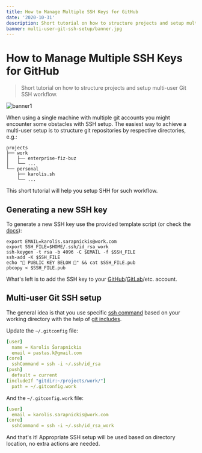 ```yaml
---
title: How to Manage Multiple SSH Keys for GitHub
date: '2020-10-31'
description: Short tutorial on how to structure projects and setup multi-user Git SSH workflow.
banner: multi-user-git-ssh-setup/banner.jpg
---
```


# How to Manage Multiple SSH Keys for GitHub

> Short tutorial on how to structure projects and setup multi-user Git SSH workflow.

![banner1](./images/banner.jpg 'Michel Didier Joomun@https://unsplash.com/photos/zPo9pPnUNdA')

When using a single machine with multiple git accounts you might encounter some obstacles with SSH setup. The easiest way to achieve a multi-user setup is to structure git repositories by respective directories, e.g.:

```
projects
├── work
│   ├── enterprise-fiz-buz
│   └── ...
└── personal
    ├── karolis.sh
    └── ...
```

This short tutorial will help you setup SHH for such workflow.

## Generating a new SSH key

To generate a new SSH key use the provided template script (or check the [docs](https://docs.github.com/en/free-pro-team@latest/github/authenticating-to-github/connecting-to-github-with-ssh)):

```shell
export EMAIL=karolis.sarapnickis@work.com
export SSH_FILE=$HOME/.ssh/id_rsa_work
ssh-keygen -t rsa -b 4096 -C $EMAIL -f $SSH_FILE
ssh-add -K $SSH_FILE
echo "🔽 PUBLIC KEY BELOW 🔽" && cat $SSH_FILE.pub
pbcopy < $SSH_FILE.pub
```

What's left is to add the SSH key to your [GitHub](https://github.com/settings/keys)/[GitLab](https://gitlab.com/-/profile/keys)/etc. account.

## Multi-user Git SSH setup

The general idea is that you use specific [ssh command](https://git-scm.com/docs/git-config.html#Documentation/git-config.txt-coresshCommand) based on your working directory with the help of [git includes](https://git-scm.com/docs/git-config.html#_includes).

Update the `~/.gitconfig` file:

```yaml
[user]
  name = Karolis Šarapnickis
  email = pastas.k@gmail.com
[core]
  sshCommand = ssh -i ~/.ssh/id_rsa
[push]
  default = current
[includeIf "gitdir:~/projects/work/"]
  path = ~/.gitconfig.work
```

And the `~/.gitconfig.work` file:

```yaml
[user]
  email = karolis.sarapnickis@work.com
[core]
  sshCommand = ssh -i ~/.ssh/id_rsa_work
```

And that's it! Appropriate SSH setup will be used based on directory location, no extra actions are needed.
